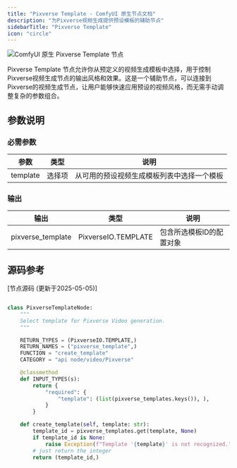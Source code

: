 ```yaml
---
title: "Pixverse Template - ComfyUI 原生节点文档"
description: "为Pixverse视频生成提供预设模板的辅助节点"
sidebarTitle: "Pixverse Template"
icon: "circle"
---
```


![ComfyUI 原生 Pixverse Template 节点](/images/built-in-nodes/api_nodes/pixverse/pixverse-template.jpg)

Pixverse Template 节点允许你从预定义的视频生成模板中选择，用于控制Pixverse视频生成节点的输出风格和效果。这是一个辅助节点，可以连接到Pixverse的视频生成节点，让用户能够快速应用预设的视频风格，而无需手动调整复杂的参数组合。

## 参数说明

### 必需参数

| 参数      | 类型     | 说明                      |
|----------|----------|--------------------------|
| template | 选择项    | 从可用的预设视频生成模板列表中选择一个模板 |

### 输出

| 输出             | 类型                 | 说明                      |
|-----------------|---------------------|--------------------------|
| pixverse_template | PixverseIO.TEMPLATE | 包含所选模板ID的配置对象     |

## 源码参考

[节点源码 (更新于2025-05-05)]

```python

class PixverseTemplateNode:
    """
    Select template for Pixverse Video generation.
    """

    RETURN_TYPES = (PixverseIO.TEMPLATE,)
    RETURN_NAMES = ("pixverse_template",)
    FUNCTION = "create_template"
    CATEGORY = "api node/video/Pixverse"

    @classmethod
    def INPUT_TYPES(s):
        return {
            "required": {
                "template": (list(pixverse_templates.keys()), ),
            }
        }

    def create_template(self, template: str):
        template_id = pixverse_templates.get(template, None)
        if template_id is None:
            raise Exception(f"Template '{template}' is not recognized.")
        # just return the integer
        return (template_id,)

``` 